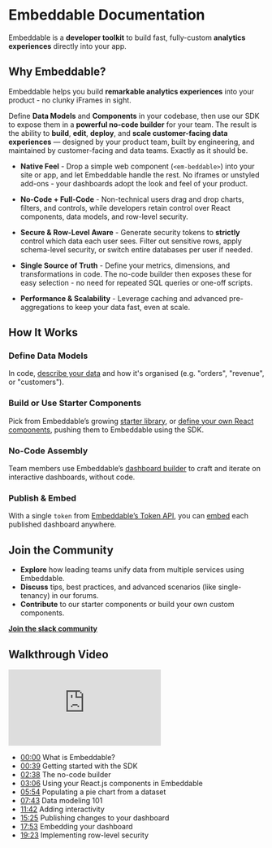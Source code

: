 
# Embeddable Documentation

Embeddable is a **developer toolkit** to build fast, fully-custom **analytics experiences** directly into your app.

<CardGrid>
  <LinkCard title="Quick-start guide" href="/getting-started/download-repo" icon="⚡"/> 
  <LinkCard title="Defining data models" href="/data-modeling/introduction" icon="📊"/> 
  <LinkCard title="Building components" href="/development/introduction" icon="🛠️" marginTop="0.5rem"/> 
  <LinkCard title="Crafting dashboards" href="/dashboards/introduction" icon="📈" marginTop="0.5rem"/> 
</CardGrid>

## Why Embeddable?

Embeddable helps you build **remarkable analytics experiences** into your product - no clunky iFrames in sight.

Define **Data Models** and **Components** in your codebase, then use our SDK to expose them in a **powerful no-code builder** for your team. The result is the ability to **build**, **edit**, **deploy**, and **scale customer-facing data experiences** — designed by your product team, built by engineering, and maintained by customer-facing and data teams. Exactly as it should be.

- **Native Feel** - Drop a simple web component (`<em-beddable>`) into your site or app, and let Embeddable handle the rest. No iframes or unstyled add-ons - your dashboards adopt the look and feel of your product.

- **No-Code + Full-Code** - Non-technical users drag and drop charts, filters, and controls, while developers retain control over React components, data models, and row-level security.

- **Secure & Row-Level Aware** - Generate security tokens to **strictly** control which data each user sees. Filter out sensitive rows, apply schema-level security, or switch entire databases per user if needed.

- **Single Source of Truth** - Define your metrics, dimensions, and transformations in code. The no-code builder then exposes these for easy selection - no need for repeated SQL queries or one-off scripts.

- **Performance & Scalability** - Leverage caching and advanced pre-aggregations to keep your data fast, even at scale.

## How It Works

<Steps>

### **Define Data Models** 
   In code, [describe your data](/data-modeling/introduction) and how it's organised (e.g. "orders", "revenue", or "customers").  
### **Build or Use Starter Components**
   Pick from Embeddable’s growing [starter library](/dashboards/starter-components), or [define your own React components](/development/introduction), pushing them to Embeddable using the SDK.   
### **No-Code Assembly**
   Team members use Embeddable’s [dashboard builder](/dashboards/introduction) to craft and iterate on interactive dashboards, without code.  
### **Publish & Embed**
   With a single `token` from [Embeddable’s Token API](/deployment/tokens-api), you can [embed](/deployment/embedding) each published dashboard anywhere.

</Steps>

## Join the Community

- **Explore** how leading teams unify data from multiple services using Embeddable.
- **Discuss** tips, best practices, and advanced scenarios (like single-tenancy) in our forums.
- **Contribute** to our starter components or build your own custom components.

[**Join the slack community**](https://join.slack.com/t/embeddablecommunity/shared_invite/zt-20b4f6s10-gULqO6riqutJcbUi_FJmZA)


## Walkthrough Video 

<div style={{ marginTop: "20px" }}>
  <iframe src="https://www.youtube.com/embed/6b-lzaKbXT4?rel=0" frameBorder="0" sandbox="allow-scripts allow-popups allow-top-navigation-by-user-activation allow-forms allow-same-origin allow-storage-access-by-user-activation allow-popups-to-escape-sandbox" allowFullScreen={true} style={{ 
      width: '100%', 
      height: '500px', 
      borderRadius: '1px', 
      pointerEvents: 'auto', 
      backgroundColor: 'white'
  }}></iframe>
</div>

- [00:00](https://youtu.be/6b-lzaKbXT4?si=8FXqFmISlw73cifJ&t=0s) What is Embeddable?
- [00:39](https://youtu.be/6b-lzaKbXT4?si=8FXqFmISlw73cifJ&t=39s) Getting started with the SDK
- [02:38](https://youtu.be/6b-lzaKbXT4?si=8FXqFmISlw73cifJ&t=158s) The no-code builder
- [03:06](https://youtu.be/6b-lzaKbXT4?si=8FXqFmISlw73cifJ&t=186s) Using your React.js components in Embeddable
- [05:54](https://youtu.be/6b-lzaKbXT4?si=8FXqFmISlw73cifJ&t=354s) Populating a pie chart from a dataset
- [07:43](https://youtu.be/6b-lzaKbXT4?si=8FXqFmISlw73cifJ&t=463s) Data modeling 101
- [11:42](https://youtu.be/6b-lzaKbXT4?si=8FXqFmISlw73cifJ&t=702s) Adding interactivity
- [15:25](https://youtu.be/6b-lzaKbXT4?si=8FXqFmISlw73cifJ&t=925s) Publishing changes to your dashboard
- [17:53](https://youtu.be/6b-lzaKbXT4?si=8FXqFmISlw73cifJ&t=1073s) Embedding your dashboard
- [19:23](https://youtu.be/6b-lzaKbXT4?si=8FXqFmISlw73cifJ&t=1163s) Implementing row-level security
